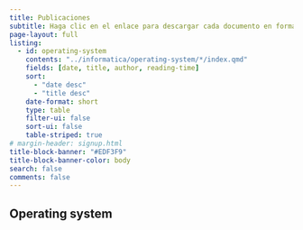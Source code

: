 ```yaml
---
title: Publicaciones
subtitle: Haga clic en el enlace para descargar cada documento en formato pdf.
page-layout: full
listing:
  - id: operating-system
    contents: "../informatica/operating-system/*/index.qmd"
    fields: [date, title, author, reading-time]
    sort: 
      - "date desc"
      - "title desc"
    date-format: short
    type: table
    filter-ui: false
    sort-ui: false
    table-striped: true
# margin-header: signup.html
title-block-banner: "#EDF3F9"
title-block-banner-color: body
search: false
comments: false
---
```


## Operating system

::: {#operating-system}
:::
